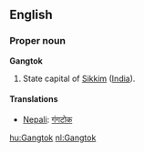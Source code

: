 ==English==
===Proper noun===
'''Gangtok'''

#State capital of [[Sikkim]] ([[India]]).

====Translations====
*[[Nepali]]: [[गंगटोक]]

[[hu:Gangtok]]
[[nl:Gangtok]]